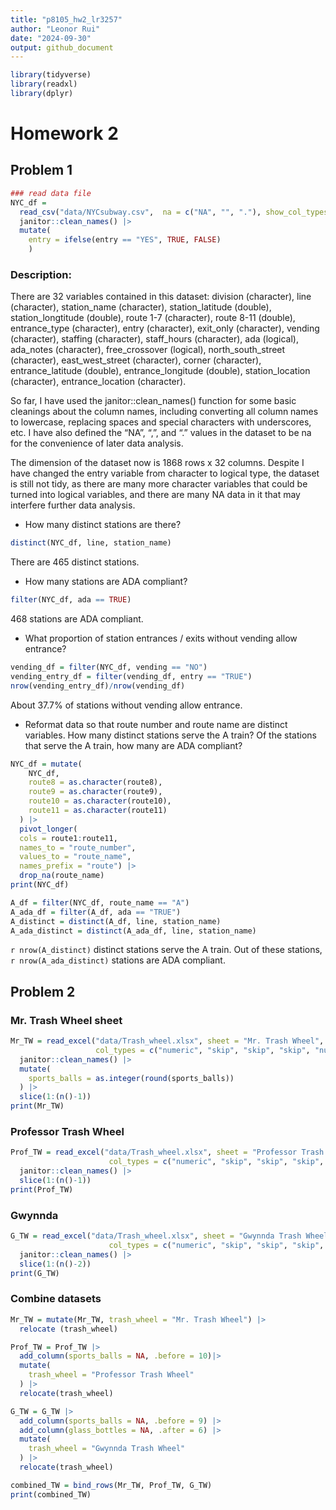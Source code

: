 ```yaml
---
title: "p8105_hw2_lr3257"
author: "Leonor Rui"
date: "2024-09-30"
output: github_document
---
```


```r
library(tidyverse)
library(readxl)
library(dplyr)
```

# Homework 2

## Problem 1

```r
### read data file
NYC_df = 
  read_csv("data/NYCsubway.csv",  na = c("NA", "", "."), show_col_types = FALSE) |>
  janitor::clean_names() |>
  mutate(
    entry = ifelse(entry == "YES", TRUE, FALSE)
    )

```

### Description:

There are 32 variables contained in this dataset: division (character), line (character), station_name (character), station_latitude (double), station_longtitude (double), route 1-7 (character), route 8-11 (double), entrance_type (character), entry (character), exit_only (character), vending (character), staffing (character), staff_hours (character), ada (logical), ada_notes (character), free_crossover (logical), north_south_street (character), east_west_street (character), corner (character), entrance_latitude (double), entrance_longitude (double), station_location (character), entrance_location (character). 

So far, I have used the janitor::clean_names() function for some basic cleanings about the column names, including converting all column names to lowercase, replacing spaces and special characters with underscores, etc. I have also defined the "NA", ",", and "." values in the dataset to be na for the convenience of later data analysis. 

The dimension of the dataset now is 1868 rows x 32 columns. Despite I have changed the entry variable from character to logical type, the dataset is still not tidy, as there are many more character variables that could be turned into logical variables, and there are many NA data in it that may interfere further data analysis. 

- How many distinct stations are there?

```r
distinct(NYC_df, line, station_name)
```

There are 465 distinct stations. 

- How many stations are ADA compliant?
```r
filter(NYC_df, ada == TRUE)
```

468 stations are ADA compliant. 

- What proportion of station entrances / exits without vending allow entrance?

```r
vending_df = filter(NYC_df, vending == "NO")
vending_entry_df = filter(vending_df, entry == "TRUE")
nrow(vending_entry_df)/nrow(vending_df)
```

About 37.7% of stations without vending allow entrance.

- Reformat data so that route number and route name are distinct variables. How many distinct stations serve the A train? Of the stations that serve the A train, how many are ADA compliant?

```r
NYC_df = mutate(
    NYC_df,
    route8 = as.character(route8),
    route9 = as.character(route9),
    route10 = as.character(route10),
    route11 = as.character(route11)
  ) |>
  pivot_longer(
  cols = route1:route11,
  names_to = "route_number",
  values_to = "route_name",
  names_prefix = "route") |>
  drop_na(route_name)
print(NYC_df)
```


```r
A_df = filter(NYC_df, route_name == "A")
A_ada_df = filter(A_df, ada == "TRUE")
A_distinct = distinct(A_df, line, station_name)
A_ada_distinct = distinct(A_ada_df, line, station_name)
```

`r nrow(A_distinct)` distinct stations serve the A train. Out of these stations, `r nrow(A_ada_distinct)` stations are ADA compliant.

## Problem 2

### Mr. Trash Wheel sheet

```r
Mr_TW = read_excel("data/Trash_wheel.xlsx", sheet = "Mr. Trash Wheel",
                   col_types = c("numeric", "skip", "skip", "skip", "numeric", "numeric", "numeric", "numeric", "numeric","numeric", "numeric", "numeric", "numeric","numeric","skip","skip")) |>
  janitor::clean_names() |>
  mutate(
    sports_balls = as.integer(round(sports_balls))
  ) |>
  slice(1:(n()-1))
print(Mr_TW)
```

### Professor Trash Wheel

```r
Prof_TW = read_excel("data/Trash_wheel.xlsx", sheet = "Professor Trash Wheel",
                      col_types = c("numeric", "skip", "skip", "skip", "numeric", "numeric", "numeric", "numeric", "numeric","numeric", "numeric", "numeric", "numeric")) |>
  janitor::clean_names() |>
  slice(1:(n()-1))
print(Prof_TW)
```

### Gwynnda 

```r
G_TW = read_excel("data/Trash_wheel.xlsx", sheet = "Gwynnda Trash Wheel",
                      col_types = c("numeric", "skip", "skip", "skip", "numeric", "numeric", "numeric", "numeric", "numeric","numeric", "numeric", "numeric")) |>
  janitor::clean_names() |>
  slice(1:(n()-2))
print(G_TW)
```

### Combine datasets

```r
Mr_TW = mutate(Mr_TW, trash_wheel = "Mr. Trash Wheel") |>
  relocate (trash_wheel)

Prof_TW = Prof_TW |>
  add_column(sports_balls = NA, .before = 10)|>
  mutate(
    trash_wheel = "Professor Trash Wheel"
  ) |>
  relocate(trash_wheel)

G_TW = G_TW |>
  add_column(sports_balls = NA, .before = 9) |>
  add_column(glass_bottles = NA, .after = 6) |>
  mutate(
    trash_wheel = "Gwynnda Trash Wheel"
  ) |>
  relocate(trash_wheel)

combined_TW = bind_rows(Mr_TW, Prof_TW, G_TW)
print(combined_TW)
```





















